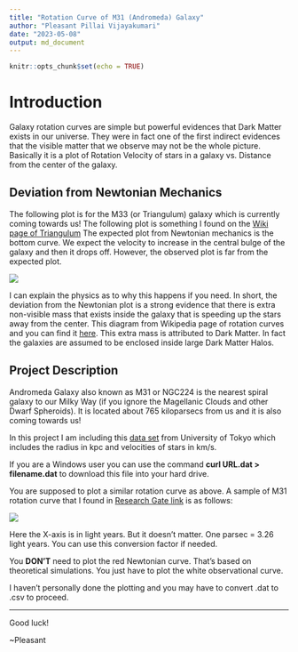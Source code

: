 ```yaml
---
title: "Rotation Curve of M31 (Andromeda) Galaxy"
author: "Pleasant Pillai Vijayakumari"
date: "2023-05-08"
output: md_document
---
```


```r
knitr::opts_chunk$set(echo = TRUE)
```

# Introduction

Galaxy rotation curves are simple but powerful evidences that Dark Matter exists in our universe. They were in fact one of the first indirect evidences that the visible matter that we observe may not be the whole picture. Basically it is a plot of Rotation Velocity of stars in a galaxy vs. Distance from the center of the galaxy.

## Deviation from Newtonian Mechanics

The following plot is for the M33 (or Triangulum) galaxy which is currently coming towards us! The following plot is something I found on the [Wiki page of Triangulum](https://upload.wikimedia.org/wikipedia/commons/c/cd/Rotation_curve_of_spiral_galaxy_Messier_33_%28Triangulum%29.png) The expected plot from Newtonian mechanics is the bottom curve. We expect the velocity to increase in the central bulge of the galaxy and then it drops off. However, the observed plot is far from the expected plot.

![](m33-rotation-curve.png)

I can explain the physics as to why this happens if you need. In short, the deviation from the Newtonian plot is a strong evidence that there is extra non-visible mass that exists inside the galaxy that is speeding up the stars away from the center. This diagram from Wikipedia page of rotation curves and you can find it [here](https://en.wikipedia.org/wiki/Galaxy_rotation_curve). This extra mass is attributed to Dark Matter. In fact the galaxies are assumed to be enclosed inside large Dark Matter Halos.

## Project Description

Andromeda Galaxy also known as M31 or NGC224 is the nearest spiral galaxy to our Milky Way (if you ignore the Magellanic Clouds and other Dwarf Spheroids). It is located about 765 kiloparsecs from us and it is also coming towards us!

In this project I am including this [data set](http://www.ioa.s.u-tokyo.ac.jp/~sofue/RC99/0224.dat) from University of Tokyo which includes the radius in kpc and velocities of stars in km/s.

If you are a Windows user you can use the command **curl URL.dat \> filename.dat** to download this file into your hard drive.

You are supposed to plot a similar rotation curve as above. A sample of M31 rotation curve that I found in [Research Gate link](https://www.researchgate.net/profile/Alan-Parry/publication/258849339/figure/fig3/AS:669497048461332@1536631943465/The-rotation-curves-both-observed-and-calculated-for-the-Andromeda-galaxy-Credit.jpg) is as follows:

![](m31-rotation-curve.png)

Here the X-axis is in light years. But it doesn't matter. One parsec = 3.26 light years. You can use this conversion factor if needed.

You **DON'T** need to plot the red Newtonian curve. That's based on theoretical simulations. You just have to plot the white observational curve.

I haven't personally done the plotting and you may have to convert .dat to .csv to proceed.

------------------------------------------------------------------------

Good luck!

\~Pleasant
